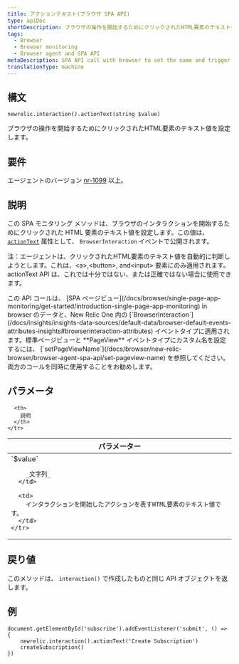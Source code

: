 ```yaml
---
title: アクションテキスト(ブラウザ SPA API)
type: apiDoc
shortDescription: ブラウザの操作を開始するためにクリックされたHTML要素のテキスト値を設定します。
tags:
  - Browser
  - Browser monitoring
  - Browser agent and SPA API
metaDescription: SPA API call with browser to set the name and trigger of a browser interaction that is not a route change or URL change.
translationType: machine
---
```


## 構文

```
newrelic.interaction().actionText(string $value)
```

ブラウザの操作を開始するためにクリックされたHTML要素のテキスト値を設定します。

## 要件

エージェントのバージョン [nr-1099](/docs/release-notes/new-relic-browser-release-notes/browser-agent-release-notes) 以上。

## 説明

この SPA モニタリング メソッドは、ブラウザのインタラクションを開始するためにクリックされた HTML 要素のテキスト値を設定します。この値は、 [`actionText`](/docs/insights/explore-data/attributes/browser-default-attributes-insights#interaction-actionText) 属性として、 `BrowserInteraction` イベントで公開されます。

注：エージェントは、クリックされたHTML要素のテキスト値を自動的に判断しようとします。これは、&lt;a>,&lt;button>, and&lt;input> 要素にのみ適用されます。actionText API は、これでは十分ではない、または正確ではない場合に使用できます。

<Callout variant="tip">
  この API コールは、 [SPA ページビュー](/docs/browser/single-page-app-monitoring/get-started/introduction-single-page-app-monitoring) in browser のデータと、New Relic One 内の [`BrowserInteraction`](/docs/insights/insights-data-sources/default-data/browser-default-events-attributes-insights#browserinteraction-attributes) イベントタイプに適用されます。標準ページビューと **PageView** イベントタイプにカスタム名を設定するには、 [`setPageViewName`](/docs/browser/new-relic-browser/browser-agent-spa-api/set-pageview-name) を参照してください。両方のコールを同時に使用することをお勧めします。
</Callout>

## パラメータ

<table>
  <thead>
    <tr>
      <th width="25%">
        パラメーター
      </th>

      <th>
        説明
      </th>
    </tr>
  </thead>

  <tbody>
    <tr>
      <td>
        `$value`

        _文字列_
      </td>

      <td>
        インタラクションを開始したアクションを表すHTML要素のテキスト値です。
      </td>
    </tr>
  </tbody>
</table>

## 戻り値

このメソッドは、 `interaction()` で作成したものと同じ API オブジェクトを返します。

## 例

```
document.getElementById('subscribe').addEventListener('submit', () => {
    newrelic.interaction().actionText('Create Subscription')
    createSubscription()
})
```